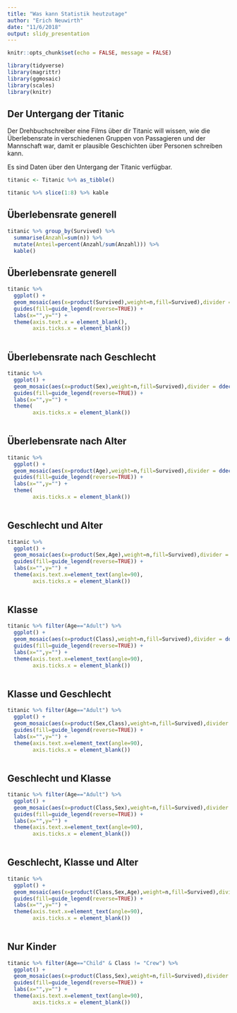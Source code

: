 ```yaml
---
title: "Was kann Statistik heutzutage"
author: "Erich Neuwirth"
date: "11/6/2018"
output: slidy_presentation
---
```



```r
knitr::opts_chunk$set(echo = FALSE, message = FALSE)
```

```r
library(tidyverse)
library(magrittr)
library(ggmosaic)
library(scales)
library(knitr)
```

## Der Untergang der Titanic

Der Drehbuchschreiber eine Films über dir Titanic will wissen, wie die Überlebensrate in verschiedenen Gruppen von Passagieren und der Mannschaft war, damit er plausible Geschichten über Personen schreiben kann.

Es sind Daten über den Untergang der Titanic verfügbar.

```r
titanic <- Titanic %>% as_tibble()
```

```r
titanic %>% slice(1:8) %>% kable
```



## Überlebensrate generell

```r
titanic %>% group_by(Survived) %>%
  summarise(Anzahl=sum(n)) %>%
  mutate(Anteil=percent(Anzahl/sum(Anzahl))) %>% 
  kable()

```


## Überlebensrate generell



```r
titanic %>% 
  ggplot() +
  geom_mosaic(aes(x=product(Survived),weight=n,fill=Survived),divider = c("vspine")) +
  guides(fill=guide_legend(reverse=TRUE)) +
  labs(x="",y="") +
  theme(axis.text.x = element_blank(),
        axis.ticks.x = element_blank())
  
```

## Überlebensrate nach Geschlecht

```r
titanic %>% 
  ggplot() +
  geom_mosaic(aes(x=product(Sex),weight=n,fill=Survived),divider = ddecker()) +
  guides(fill=guide_legend(reverse=TRUE)) +
  labs(x="",y="") +
  theme(
        axis.ticks.x = element_blank())
  
```



## Überlebensrate nach Alter

```r
titanic %>% 
  ggplot() +
  geom_mosaic(aes(x=product(Age),weight=n,fill=Survived),divider = ddecker()) +
  guides(fill=guide_legend(reverse=TRUE)) +
  labs(x="",y="") +
  theme(
        axis.ticks.x = element_blank())
  
```

## Geschlecht und Alter

```r
titanic %>% 
  ggplot() +
  geom_mosaic(aes(x=product(Sex,Age),weight=n,fill=Survived),divider = ddecker()) +
  guides(fill=guide_legend(reverse=TRUE)) +
  labs(x="",y="") +
  theme(axis.text.x=element_text(angle=90),
        axis.ticks.x = element_blank()) 
  
```


## Klasse

```r
titanic %>% filter(Age=="Adult") %>% 
  ggplot() +
  geom_mosaic(aes(x=product(Class),weight=n,fill=Survived),divider = ddecker()) +
  guides(fill=guide_legend(reverse=TRUE)) +
  labs(x="",y="") +
  theme(axis.text.x=element_text(angle=90),
        axis.ticks.x = element_blank()) 
  
```

## Klasse und Geschlecht

```r
titanic %>% filter(Age=="Adult") %>% 
  ggplot() +
  geom_mosaic(aes(x=product(Sex,Class),weight=n,fill=Survived),divider = ddecker()) +
  guides(fill=guide_legend(reverse=TRUE)) +
  labs(x="",y="") +
  theme(axis.text.x=element_text(angle=90),
        axis.ticks.x = element_blank()) 
  
```

## Geschlecht und Klasse

```r
titanic %>% filter(Age=="Adult") %>% 
  ggplot() +
  geom_mosaic(aes(x=product(Class,Sex),weight=n,fill=Survived),divider = ddecker()) +
  guides(fill=guide_legend(reverse=TRUE)) +
  labs(x="",y="") +
  theme(axis.text.x=element_text(angle=90),
        axis.ticks.x = element_blank()) 
  
```

## Geschlecht,  Klasse und Alter

```r
titanic %>% 
  ggplot() +
  geom_mosaic(aes(x=product(Class,Sex,Age),weight=n,fill=Survived),divider = ddecker()) +
  guides(fill=guide_legend(reverse=TRUE)) +
  labs(x="",y="") +
  theme(axis.text.x=element_text(angle=90),
        axis.ticks.x = element_blank()) 
  
```

## Nur Kinder

```r
titanic %>% filter(Age=="Child" & Class != "Crew") %>%
  ggplot() +
  geom_mosaic(aes(x=product(Class,Sex),weight=n,fill=Survived),divider = ddecker()) +
  guides(fill=guide_legend(reverse=TRUE)) +
  labs(x="",y="") +
  theme(axis.text.x=element_text(angle=90),
        axis.ticks.x = element_blank()) 
  
```